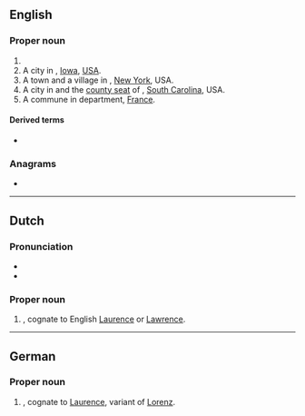 ==English==
{{wp}}

===Proper noun===
{{en-prop}}

# {{surname|lang=en|from=French}}
# A city in {{l|en|Pocahontas County}}, [[Iowa]], [[USA]].
# A town and a village in {{l|en|Otsego County}}, [[New York]], USA.
# A city in and the [[county seat]] of {{l|en|Laurens County}}, [[South Carolina]], USA.
# A commune in {{l|en|Hérault}} department, [[France]].

{{c|en|Iowa, USA|New York, USA|South Carolina, USA|France}}

====Derived terms====
* {{l|en|Laurens County}}

===Anagrams===
* {{anagrams|en|Luserna|ulnares}}

----

==Dutch==
{{wikipedia|lang=nl}}

===Pronunciation===
* {{IPA|/ˈlɑu̯rəns/|lang=nl}}
* {{audio|Nl-Laurens.ogg|Audio|lang=nl}}

===Proper noun===
{{nl-proper noun}}
# {{given name|male|lang=nl}}, cognate to English [[Laurence]] or [[Lawrence]].

----

==German==

===Proper noun===
{{head|de|proper noun}}

# {{given name|male|lang=de}}, cognate to [[Laurence]], variant of [[Lorenz]].